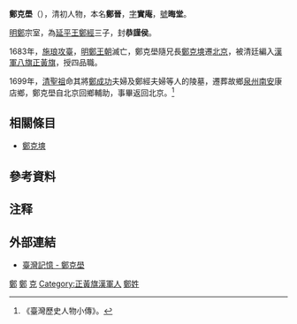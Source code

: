 '''鄭克壆'''{{noteTag|1= 壆，即坝也。}}（{{bd|？||？|catIdx=Z郑}}），清初人物，本名'''鄭晉'''，[[表字|字]]'''實庵'''，[[號|號]]'''晦堂'''。

[[明鄭|明鄭]]宗室，為[[延平王|延平王]][[鄭經|鄭經]]三子，封'''恭謹侯'''。

1683年，[[施琅攻臺|施琅攻臺]]，[[明鄭王朝|明鄭王朝]]滅亡，鄭克壆隨兄長[[鄭克塽|鄭克塽]]遷[[北京|北京]]，被清廷編入[[漢軍八旗|漢軍八旗]][[正黃旗|正黃旗]]，授四品職。

1699年，[[清聖祖|清聖祖]]命其將[[鄭成功|鄭成功]]夫婦及鄭經夫婦等人的陵墓，遷葬故鄉[[泉州|泉州]][[南安|南安]]康店鄉，鄭克壆自北京回鄉輔助，事畢返回北京。<ref>《臺灣歷史人物小傳》。</ref>

== 相關條目 ==
*[[鄭克塽|鄭克塽]]

== 參考資料 ==
{{reflist}}
==注释==
{{notefoot}}

== 外部連結 ==
*[http://memory.ncl.edu.tw/tm_cgi/hypage.cgi?HYPAGE=toolbox_figure_detail.hpg&project_id=twpeop&dtd_id=15&subject_name=%E8%87%BA%E7%81%A3%E4%BA%BA%E7%89%A9%E8%AA%8C%281895-1945%29&subject_url=toolbox_figure.hpg&xml_id=0000009442&who=%E9%84%AD%E5%85%8B%E5%A3%86 臺灣記憶 - 鄭克壆] {{Wayback|url=http://memory.ncl.edu.tw/tm_cgi/hypage.cgi?HYPAGE=toolbox_figure_detail.hpg&project_id=twpeop&dtd_id=15&subject_name=%E8%87%BA%E7%81%A3%E4%BA%BA%E7%89%A9%E8%AA%8C%281895-1945%29&subject_url=toolbox_figure.hpg&xml_id=0000009442&who=%E9%84%AD%E5%85%8B%E5%A3%86 |date=20160304133254 }}
{{TW-stub}}
[[Category:鄭氏王朝人物|鄭]]
[[Category:鄭氏王朝侯爵|鄭]]
[[Category:鄭成功家族|克]]
[[Category:正黃旗漢軍人|Category:正黃旗漢軍人]]
[[Category:鄭姓|鄭姓]]
